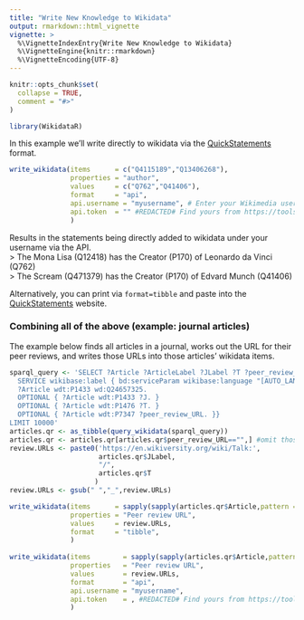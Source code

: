 ```yaml
---
title: "Write New Knowledge to Wikidata"
output: rmarkdown::html_vignette
vignette: >
  %\VignetteIndexEntry{Write New Knowledge to Wikidata}
  %\VignetteEngine{knitr::rmarkdown}
  %\VignetteEncoding{UTF-8}
---
```


```r
knitr::opts_chunk$set(
  collapse = TRUE,
  comment = "#>"
)
```

```r
library(WikidataR)
```

In this example we'll write directly to wikidata via the [QuickStatements](https://tools.wmflabs.org/quickstatements) format.

``` r
write_wikidata(items      = c("Q4115189","Q13406268"),
               properties = "author",
               values     = c("Q762","Q41406"),
               format     = "api",
               api.username = "myusername", # Enter your Wikimedia username here
               api.token  = "" #REDACTED# Find yours from https://tools.wmflabs.org/quickstatements/#/user
               )
```
Results in the statements being directly added to wikidata under your username via the API.  
> The Mona Lisa (Q12418) has the Creator (P170) of Leonardo da Vinci (Q762)  
> The Scream (Q471379) has the Creator (P170) of Edvard Munch (Q41406)  

Alternatively, you can print via <code>format=tibble</code> and paste into the [QuickStatements](https://tools.wmflabs.org/quickstatements) website.

### Combining all of the above (example: journal articles)
The example below finds all articles in a journal, works out the URL for their peer reviews, and writes those URLs into those articles' wikidata items.
``` r
sparql_query <- 'SELECT ?Article ?ArticleLabel ?JLabel ?T ?peer_review_URL WHERE {
  SERVICE wikibase:label { bd:serviceParam wikibase:language "[AUTO_LANGUAGE],en". }
  ?Article wdt:P1433 wd:Q24657325.
  OPTIONAL { ?Article wdt:P1433 ?J. }
  OPTIONAL { ?Article wdt:P1476 ?T. }
  OPTIONAL { ?Article wdt:P7347 ?peer_review_URL. }}
LIMIT 10000'
articles.qr <- as_tibble(query_wikidata(sparql_query))
articles.qr <- articles.qr[articles.qr$peer_review_URL=="",] #omit those with review URLs listed
review.URLs <- paste0('https://en.wikiversity.org/wiki/Talk:',
                      articles.qr$JLabel,
                      "/",
                      articles.qr$T
                     )
review.URLs <- gsub(" ","_",review.URLs)

write_wikidata(items      = sapply(sapply(articles.qr$Article,pattern = "/",stringr::str_split),tail,1),
               properties = "Peer review URL",
               values     = review.URLs,
               format     = "tibble",
               )
                  
write_wikidata(items        = sapply(sapply(articles.qr$Article,pattern = "/",stringr::str_split),tail,1),
               properties   = "Peer review URL",
               values       = review.URLs,
               format       = "api",
               api.username = "myusername", 
               api.token    = , #REDACTED# Find yours from https://tools.wmflabs.org/quickstatements/#/user
               )
```
